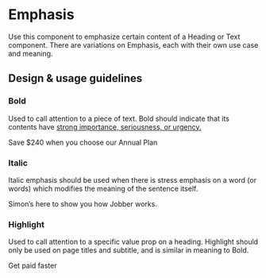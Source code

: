 
<Meta title="Components/Text and Typography/Emphasis/Docs" />

# Emphasis

Use this component to emphasize certain content of a Heading or Text component.
There are variations on Emphasis, each with their own use case and meaning.

## Design & usage guidelines

### Bold

Used to call attention to a piece of text. Bold should indicate that its
contents have
[strong importance, seriousness, or urgency.](https://developer.mozilla.org/en-US/docs/Web/HTML/Element/strong)

<Canvas>
  <Text>
    <Emphasis variation="bold">Save $240</Emphasis> when you choose our Annual
    Plan
  </Text>
</Canvas>

### Italic

Italic emphasis should be used when there is stress emphasis on a word (or
words) which modifies the meaning of the sentence itself.

<Canvas>
  <Text>
    Simon’s here to show <Emphasis variation="italic">you</Emphasis> how Jobber
    works.
  </Text>
</Canvas>

### Highlight

Used to call attention to a specific value prop on a heading. Highlight should
only be used on page titles and subtitle, and is similar in meaning to Bold.

<Canvas>
  <Heading level={1}>
    Get paid <Emphasis variation="highlight">faster</Emphasis>
  </Heading>
</Canvas>
